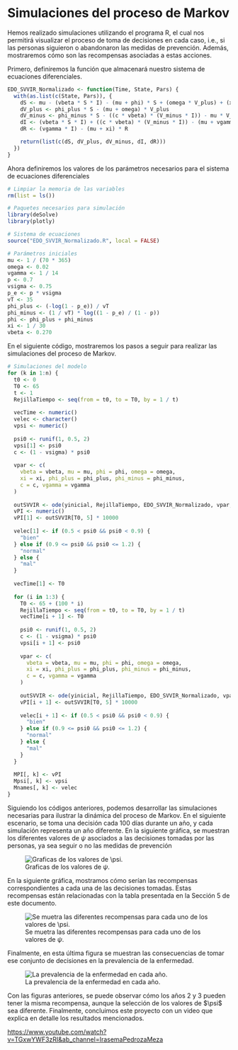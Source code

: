 # Simulaciones del proceso de Markov

Hemos realizado simulaciones utilizando el programa R, el cual nos permitirá visualizar el proceso de toma de decisiones en cada caso, i.e., si las personas siguieron o abandonaron las medidas de prevención. Además, mostraremos cómo son las recompensas asociadas a estas acciones.

Primero, definiremos la función que almacenará nuestro sistema de ecuaciones diferenciales.

``` r
EDO_SVVIR_Normalizado <- function(Time, State, Pars) {
  with(as.list(c(State, Pars)), {
    dS <- mu - (vbeta * S * I) - (mu + phi) * S + (omega * V_plus) + (xi * R)
    dV_plus <- phi_plus * S - (mu + omega) * V_plus
    dV_minus <- phi_minus * S - ((c * vbeta) * (V_minus * I)) - mu * V_minus
    dI <- (vbeta * S * I) + ((c * vbeta) * (V_minus * I)) - (mu + vgamma) * I
    dR <- (vgamma * I) - (mu + xi) * R

    return(list(c(dS, dV_plus, dV_minus, dI, dR)))
  })
}
```

Ahora definiremos los valores de los parámetros necesarios para el sistema de ecuaciones diferenciales

``` r
# Limpiar la memoria de las variables
rm(list = ls())

# Paquetes necesarios para simulación
library(deSolve)
library(plotly)

# Sistema de ecuaciones
source("EDO_SVVIR_Normalizado.R", local = FALSE)

# Parámetros iniciales
mu <- 1 / (70 * 365)
omega <- 0.02
vgamma <- 1 / 14
p <- 0.7
vsigma <- 0.75
p_e <- p * vsigma
vT <- 35
phi_plus <- (-log(1 - p_e)) / vT
phi_minus <- (1 / vT) * log((1 - p_e) / (1 - p))
phi <- phi_plus + phi_minus
xi <- 1 / 30
vbeta <- 0.270
```

En el siguiente código, mostraremos los pasos a seguir para realizar las simulaciones del proceso de Markov.

``` r
# Simulaciones del modelo
for (k in 1:n) {
  t0 <- 0
  T0 <- 65
  t <- 1
  RejillaTiempo <- seq(from = t0, to = T0, by = 1 / t)
  
  vecTime <- numeric()
  velec <- character()
  vpsi <- numeric()
  
  psi0 <- runif(1, 0.5, 2)
  vpsi[1] <- psi0
  c <- (1 - vsigma) * psi0
  
  vpar <- c(
    vbeta = vbeta, mu = mu, phi = phi, omega = omega,
    xi = xi, phi_plus = phi_plus, phi_minus = phi_minus,
    c = c, vgamma = vgamma
  )
  
  outSVVIR <- ode(yinicial, RejillaTiempo, EDO_SVVIR_Normalizado, vpar, method = "lsoda")
  vPI <- numeric()
  vPI[1] <- outSVVIR[T0, 5] * 10000
  
  velec[1] <- if (0.5 < psi0 && psi0 < 0.9) {
    "bien"
  } else if (0.9 <= psi0 && psi0 <= 1.2) {
    "normal"
  } else {
    "mal"
  }
  
  vecTime[1] <- T0
  
  for (i in 1:3) {
    T0 <- 65 + (100 * i)
    RejillaTiempo <- seq(from = t0, to = T0, by = 1 / t)
    vecTime[i + 1] <- T0
    
    psi0 <- runif(1, 0.5, 2)
    c <- (1 - vsigma) * psi0
    vpsi[i + 1] <- psi0
    
    vpar <- c(
      vbeta = vbeta, mu = mu, phi = phi, omega = omega,
      xi = xi, phi_plus = phi_plus, phi_minus = phi_minus,
      c = c, vgamma = vgamma
    )
    
    outSVVIR <- ode(yinicial, RejillaTiempo, EDO_SVVIR_Normalizado, vpar, method = "lsoda")
    vPI[i + 1] <- outSVVIR[T0, 5] * 10000
    
    velec[i + 1] <- if (0.5 < psi0 && psi0 < 0.9) {
      "bien"
    } else if (0.9 <= psi0 && psi0 <= 1.2) {
      "normal"
    } else {
      "mal"
    }
  }
  
  MPI[, k] <- vPI
  Mpsi[, k] <- vpsi
  Mnames[, k] <- velec
}
```

Siguiendo los códigos anteriores, podemos desarrollar las simulaciones necesarias para ilustrar la dinámica del proceso de Markov. En el siguiente escenario, se toma una decisión cada 100 días durante un año, y cada simulación representa un año diferente. En la siguiente gráfica, se muestran los diferentes valores de $\psi$ asociados a las decisiones tomadas por las personas, ya sea seguir o no las medidas de prevención

![Graficas de los valores de $\psi$.](valores_psi.png){#graficaspsi}

En la siguiente gráfica, mostramos cómo serían las recompensas correspondientes a cada una de las decisiones tomadas. Estas recompensas están relacionadas con la tabla presentada en la Sección 5 de este documento.

![Se muetra las diferentes recompensas para cada uno de los valores de $\psi$.](recompensa.png){#figrecompensa}

Finalmente, en esta última figura se muestran las consecuencias de tomar ese conjunto de decisiones en la prevalencia de la enfermedad.

![La prevalencia de la enfermedad en cada año.](prevalencia.png){#prevalencia}

Con las figuras anteriores, se puede observar cómo los años 2 y 3 pueden tener la misma recompensa, aunque la selección de los valores de \$\\psi\$ sea diferente. Finalmente, concluimos este proyecto con un video que explica en detalle los resultados mencionados.

<https://www.youtube.com/watch?v=TGxwYWF3zRI&ab_channel=IrasemaPedrozaMeza>
